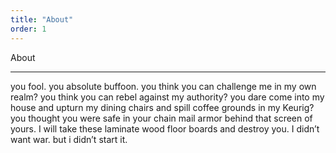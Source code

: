 ```yaml
---
title: "About"
order: 1
---
```



<AnimateInViewSection animName="slide-in-from-left">
    <div className="text-5xl font-extrabold">
        <span className="bg-clip-text text-transparent bg-gradient-to-l from-green-400 to-blue-500">
        About
        </span>
    </div> 
    <hr className="left-align"/>
</AnimateInViewSection>
<AnimateInViewSection animName="slide-in-from-right">
    <div className="mt-5 text-xl text-turquoise">
        <span>
            you fool. you absolute buffoon. you think you can challenge me in my own realm? you think you can rebel against my authority? you dare come into my house and upturn my dining chairs and spill coffee grounds in my Keurig? you thought you were safe in your chain mail armor behind that screen of yours. I will take these laminate wood floor boards and destroy you. I didn’t want war. but i didn’t start it.
        </span>
    </div>
</AnimateInViewSection>